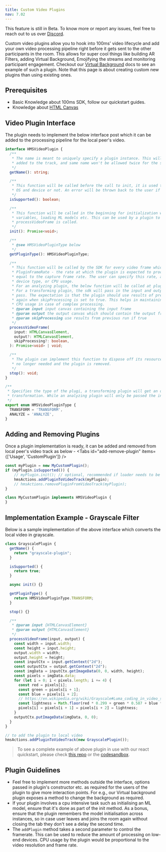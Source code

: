 ```yaml
---
title: Custom Video Plugins
nav: 7.02
---
```


<Note type='warning'>
    This feature is still in Beta. To know more or report any issues, feel free to reach out to us over <a href={'https://discord.com/invite/kGdmszyzq2'}>Discord</a>.
</Note>

Custom video plugins allow you to hook into 100ms' video lifecycle and add your own video processing
pipeline right before it gets sent to the other participants in the room. This allows for super cool things like
building AR Filters, adding Virtual Background, Emojifying the streams and monitoring participant engagement.
Checkout our [Virtual Background](./virtual-background) docs to see an example of such a plugin.
Note that this page is about creating custom new plugins than using existing ones.

## Prerequisites

* Basic Knowledge about 100ms SDK, follow our quickstart guides.
* Knowledge about [HTML Canvas](https://developer.mozilla.org/en-US/docs/Web/API/Canvas_API)

## Video Plugin Interface

The plugin needs to implement the below interface post which it can be added to the processing pipeline for the local peer's video.

```ts
interface HMSVideoPlugin {
  /**
   * The name is meant to uniquely specify a plugin instance. This will be used to track number of plugins
   * added to the track, and same name won't be allowed twice for the same video track.
   */
  getName(): string;

  /**
   * This function will be called before the call to init, it is used to check whether the plugin supports current
   * OS and device or not. An error will be thrown back to the user if they try to use an unsupported plugin.
   */
  isSupported(): boolean;

  /**
   * This function will be called in the beginning for initialization which may include tasks like setting up
   * variables, loading ML models etc. This can be used by a plugin to ensure it's prepared at the time
   * processVideoFrame is called.
   */
  init(): Promise<void>;

  /**
   * @see HMSVideoPluginType below
   */
  getPluginType(): HMSVideoPluginType;

  /**
   * This function will be called by the SDK for every video frame which the plugin needs to process.
   * PluginFrameRate - the rate at which the plugin is expected to process the video frames. This is not necessarily
   * equal to the capture frame rate. The user can specify this rate, and the sdk might also change it on basis of
   * device type, or CPU usage.
   * For an analyzing plugin, the below function will be called at plugin framerate.
   * For a transforming plugin, the sdk will pass in the input and output at real frame rate with an additional boolean
   * pass. The expectation is that the plugin should use results of previous runs instead of doing a complex processing
   * again when skipProcessing is set to true. This helps in maintaining the framerate of the video as well as bringing down
   * CPU usage in case of complex processing.
   * @param input input canvas containing the input frame
   * @param output the output canvas which should contain the output frame
   * @param skipProcessing use results from previous run if true
   */
  processVideoFrame(
    input: HTMLCanvasElement,
    output?: HTMLCanvasElement,
    skipProcessing?: boolean,
  ): Promise<void> | void;

  /**
   * The plugin can implement this function to dispose off its resources. It'll be called when the processor instance is
   * no longer needed and the plugin is removed.
   */
  stop(): void;
}

/**
 * Specifies the type of the plugi, a transforming plugin will get an output canvas to give the resulting
 * transformation. While an analyzing plugin will only be passed the input canvas.
 */
export enum HMSVideoPluginType {
  TRANSFORM = 'TRANSFORM',
  ANALYZE = 'ANALYZE',
}
```

## Adding and Removing Plugins

Once a plugin implementation is ready, it can be added and removed from local peer's video track as below -
<Tabs id="add-remove-plugin" items={['Usage', 'CustomPlugin']} />

<Tab id='add-remove-plugin-0'>

```js
const myPlugin = new MyCustomPlugin();
if (myPlugin.isSupported()) {
    // myPlugin.init(); // optional, recommended if loader needs to be shown
    hmsActions.addPluginToVideoTrack(myPlugin);
    // hmsActions.removePluginFromVideoTrack(myPlugin);
}
```

</Tab>

<Tab id='add-remove-plugin-1'>

```ts
class MyCustomPlugin implements HMSVideoPlugin {
}
```

</Tab>


## Implementation Example - Grayscale Filter

Below is a sample implementation of the above interface which converts the local video in grayscale.

```js
class GrayscalePlugin {
  getName() {
    return "grayscale-plugin";
  }

  isSupported() {
    return true;
  }

  async init() {}

  getPluginType() {
    return HMSVideoPluginType.TRANSFORM;
  }

  stop() {}

  /**
   * @param input {HTMLCanvasElement}
   * @param output {HTMLCanvasElement}
   */
  processVideoFrame(input, output) {
    const width = input.width;
    const height = input.height;
    output.width = width;
    output.height = height;
    const inputCtx = input.getContext("2d");
    const outputCtx = output.getContext("2d");
    const imgData = inputCtx.getImageData(0, 0, width, height);
    const pixels = imgData.data;
    for (let i = 0; i < pixels.length; i += 4) {
      const red = pixels[i];
      const green = pixels[i + 1];
      const blue = pixels[i + 2];
      // https://en.wikipedia.org/wiki/Grayscale#Luma_coding_in_video_systems
      const lightness = Math.floor(red * 0.299 + green * 0.587 + blue * 0.114);
      pixels[i] = pixels[i + 1] = pixels[i + 2] = lightness;
    }
    outputCtx.putImageData(imgData, 0, 0);
  }
}

// to add the plugin to local video
hmsActions.addPluginToVideoTrack(new GrayscalePlugin());
```

> To see a complete example of above plugin in use with our react quickstart, please check [this repo](https://github.com/triptu/100ms-face-filters) or
the [codesandbox](https://codesandbox.io/s/github/triptu/100ms-face-filters).

## Plugin Guidelines

* Feel free to implement more methods outside the interface, options passed in plugin's constructor etc. as required for
the users of the plugin to give more interaction points. For e.g., our Virtual background plugin exposes a method to change
the background as required.
* If your plugin involves a cpu intensive task such as initialising an ML model, ensure that it's done as part of the init method.
As a bonus, ensure that the plugin remembers the model initialisation across instances, so in case user leaves and joins the room again
without closing the tab they don't see a delay the second time.
* The `addPlugin` method takes a second parameter to control the framerate. This can be used to reduce the amount of processing
on low-end devices. CPU usage by the plugin would be proportional to the video resolution and frame rate.

